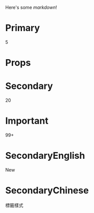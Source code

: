 
<Meta title="Data Display/Badge" />

Here's some _markdown_!

# Primary

<Preview>
  <Story name="Primary">
    <Badge variant="primary" pill={true}>5</Badge>
  </Story>
</Preview>

# Props

<Props of={Badge} />


# Secondary

<Preview>
  <Story name="Secondary">
    <Badge variant="secondary" pill={true}>20</Badge>
  </Story>
</Preview>

# Important

<Preview>
  <Story name="Important">
    <Badge variant="important" pill={true}>99+</Badge>
  </Story>
</Preview>

# SecondaryEnglish

<Preview>
  <Story name="SecondaryEnglish">
    <Badge variant="secondary" pill={true}>New</Badge>
  </Story>
</Preview>

# SecondaryChinese

<Preview>
  <Story name="SecondaryChinese">
    <Badge variant="secondary" pill={true}>標籤樣式</Badge>
  </Story>
</Preview>